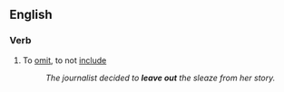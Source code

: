 ==English==

===Verb===
{{en-verb|leaves out|leaving out|left out|left out}}

# To [[omit]], to not [[include]]
#:''The journalist decided to '''leave out''' the sleaze from her story.''